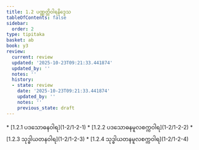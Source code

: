 ```yaml
---
title: 1.2 ပဏ္ဏတ္တိဝါရနိဒ္ဒေသ
tableOfContents: false
sidebar:
  order: 2
type: tipitaka
basket: ab
book: y3
review:
  current: review
  updated: '2025-10-23T09:21:33.441874'
  updated_by: ''
  notes: ''
  history:
  - state: review
    date: '2025-10-23T09:21:33.441874'
    updated_by: ''
    notes: ''
    previous_state: draft
---
```



<ReviewStatus review={frontmatter.review} showDetails={true} />

<HypothesisAnnotation frontmatter={frontmatter} />

<DynamicBreadcrumb />



<TableOfContents book="y3" section="1.2">
* [1.2.1 ပဒသောဓနဝါရ](1-2/1-2-1)
* [1.2.2 ပဒသောဓနမူလစက္ကဝါရ](1-2/1-2-2)
* [1.2.3 သုဒ္ဓါယတနဝါရ](1-2/1-2-3)
* [1.2.4 သုဒ္ဓါယတနမူလစက္ကဝါရ](1-2/1-2-4)
</TableOfContents>